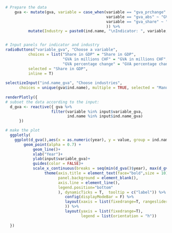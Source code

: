 
```r
# Prepare the data
    gva <- mutate(gva, variable = case_when(variable == "gva_prchange" ~ "GVA percentage change", 
                                            variable == "gva_abs" ~ "GVA in millions CHF",
                                            variable == "gva_share" ~ "Share in GDP"
                                            )) %>%
          mutate(Industry = paste0(ind.name, "\nIndicator: ", variable, "\nYear: ", year, "\nValue: ", round(value, 2)))


# Input panels for indicator and industry
radioButtons("variable_gva", "Choose a variable",
          choices = list("Share in GDP" = "Share in GDP",
                         "GVA in millions CHF" = "GVA in millions CHF", 
                         "GVA percentage change" = "GVA percentage change"),
          selected = "Share in GDP", 
          inline = T)
          
selectizeInput("ind.name_gva", "Choose industries",
      choices = unique(gva$ind.name), multiple = TRUE, selected = "Manufacture of basic pharmaceutical products and pharmaceutical preparations")
  
renderPlotly({
# subset the data according to the input:
  d_gva <- reactive({ gva %>%
                    filter(variable %in% input$variable_gva,
                           ind.name %in% input$ind.name_gva)
      }) 

# make the plot
  ggplotly(  
    ggplot(d_gva(),aes(x = as.numeric(year), y = value, group = ind.name, colour = ind.name, label = Industry)) +
        geom_point(alpha = 0.7) +  
            geom_line()+
            xlab("Year")+
            ylab(input$variable_gva)+
            guides(color = FALSE)+
            scale_x_continuous(breaks = seq(min(d_gva()$year), max(d_gva()$year), by = 5)) +
                 theme(axis.title = element_text(face="bold",size = 10),
                       panel.background = element_blank(),
                       axis.line = element_line(),
                       legend.position="bottom"
                       ), dynamicTicks = T,  tooltip = c("label")) %>%
                          config(displayModeBar = F) %>%
                          layout(xaxis = list(fixedrange=T, rangeslider = list(type = "date", visible=T)
                          )) %>%
                          layout(yaxis = list(fixedrange=T),
                                 legend = list(orientation = "h"))
    
  })

```
